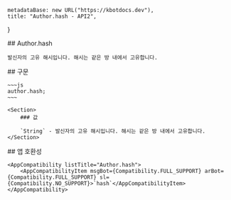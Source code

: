 
    metadataBase: new URL("https://kbotdocs.dev"),
    title: "Author.hash - API2",
}

<Section>
    ## Author.hash

    발신자의 고유 해시입니다. 해시는 같은 방 내에서 고유합니다.
</Section>
<Section>
    ## 구문

    ~~~js
    author.hash;
    ~~~

    <Section>
        ### 값

        `String` - 발신자의 고유 해시입니다. 해시는 같은 방 내에서 고유합니다.
    </Section>
</Section>
<Section>
    ## 앱 호환성

    <AppCompatibility listTitle="Author.hash">
        <AppCompatibilityItem msgBot={Compatibility.FULL_SUPPORT} arBot={Compatibility.FULL_SUPPORT} sl={Compatibility.NO_SUPPORT}>`hash`</AppCompatibilityItem>
    </AppCompatibility>
</Section>